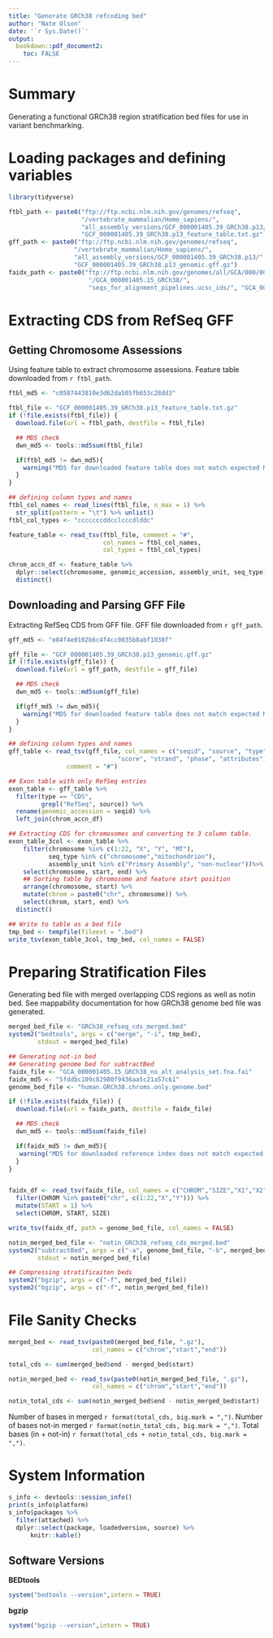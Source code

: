 ```yaml
---
title: "Generate GRCh38 refcoding bed"
author: "Nate Olson"
date: '`r Sys.Date()`'
output:
  bookdown::pdf_document2:
    toc: FALSE
---
```


# Summary
Generating a functional GRCh38 region stratification bed files for use in
variant benchmarking.

# Loading packages and defining variables
```r
library(tidyverse)

ftbl_path <- paste0("ftp://ftp.ncbi.nlm.nih.gov/genomes/refseq",
                    "/vertebrate_mammalian/Homo_sapiens/",
                    "all_assembly_versions/GCF_000001405.39_GRCh38.p13/",
                    "GCF_000001405.39_GRCh38.p13_feature_table.txt.gz")
gff_path <- paste0("ftp://ftp.ncbi.nlm.nih.gov/genomes/refseq",
                  "/vertebrate_mammalian/Homo_sapiens/",
                  "all_assembly_versions/GCF_000001405.39_GRCh38.p13/",
                  "GCF_000001405.39_GRCh38.p13_genomic.gff.gz")
faidx_path <- paste0("ftp://ftp.ncbi.nlm.nih.gov/genomes/all/GCA/000/001/405",
                      "/GCA_000001405.15_GRCh38/",
                      "seqs_for_alignment_pipelines.ucsc_ids/", "GCA_000001405.15_GRCh38_no_alt_analysis_set.fna.fai")
```

# Extracting CDS from RefSeq GFF

## Getting Chromosome Assessions
Using feature table to extract chromosome assessions.
Feature table downloaded from `r ftbl_path`.

```r
ftbl_md5 <- "c0587443810e3d62da505fb653c28dd3"

ftbl_file <- "GCF_000001405.39_GRCh38.p13_feature_table.txt.gz"
if (!file.exists(ftbl_file)) {
  download.file(url = ftbl_path, destfile = ftbl_file)

  ## MD5 check
  dwn_md5 <- tools::md5sum(ftbl_file)

  if(ftbl_md5 != dwn_md5){
    warning("MD5 for downloaded feature table does not match expected MD5")
  }
}

## defining column types and names
ftbl_col_names <- read_lines(ftbl_file, n_max = 1) %>%
  str_split(pattern = "\t") %>% unlist()
ftbl_col_types <- "cccccccddcclcccdlddc"

feature_table <- read_tsv(ftbl_file, comment = "#",
                          col_names = ftbl_col_names,
                          col_types = ftbl_col_types)

chrom_accn_df <- feature_table %>%
  dplyr::select(chromosome, genomic_accession, assembly_unit, seq_type) %>%
  distinct()
```


## Downloading and Parsing GFF File
Extracting RefSeq CDS from GFF file.
GFF file downloaded from `r gff_path`.

```r
gff_md5 <- "e84f4e0102b6c4f4cc0035b8abf1038f"

gff_file <- "GCF_000001405.39_GRCh38.p13_genomic.gff.gz"
if (!file.exists(gff_file)) {
  download.file(url = gff_path, destfile = gff_file)

  ## MD5 check
  dwn_md5 <- tools::md5sum(gff_file)

  if(gff_md5 != dwn_md5){
    warning("MD5 for downloaded feature table does not match expected MD5")
  }
}

## defining column types and names
gff_table <- read_tsv(gff_file, col_names = c("seqid", "source", "type", "start", "end",
                              "score", "strand", "phase", "attributes"),
                comment = "#")

## Exon table with only RefSeq entries
exon_table <- gff_table %>%
  filter(type == "CDS",
         grepl("RefSeq", source)) %>%
  rename(genomic_accession = seqid) %>%
  left_join(chrom_accn_df)

## Extracting CDS for chromosomes and converting to 3 column table.
exon_table_3col <- exon_table %>%
    filter(chromosome %in% c(1:22, "X", "Y", "MT"),
           seq_type %in% c("chromosome","mitochondrion"),
           assembly_unit %in% c("Primary Assembly", "non-nuclear"))%>%
    select(chromosome, start, end) %>%
    ## Sorting table by chromosome and feature start position
    arrange(chromosome, start) %>%
    mutate(chrom = paste0("chr", chromosome)) %>%
    select(chrom, start, end) %>%
  distinct()

## Write to table as a bed file
tmp_bed <- tempfile(fileext = ".bed")
write_tsv(exon_table_3col, tmp_bed, col_names = FALSE)
```

# Preparing Stratification Files
Generating bed file with merged overlapping CDS regions as well as notin bed.
See mappability documentation for how GRCh38 genome bed file was generated.

```r
merged_bed_file <- "GRCh38_refseq_cds_merged.bed"
system2("bedtools", args = c("merge", "-i", tmp_bed),
        stdout = merged_bed_file)

## Generating not-in bed
## Generating genome bed for subtractBed
faidx_file <- "GCA_000001405.15_GRCh38_no_alt_analysis_set.fna.fai"
faidx_md5 <- "5fddbc109c82980f9436aa5c21a57c61"
genome_bed_file <- "human.GRCh38.chroms.only.genome.bed"

if (!file.exists(faidx_file)) {
  download.file(url = faidx_path, destfile = faidx_file)

  ## MD5 check
  dwn_md5 <- tools::md5sum(faidx_file)

  if(faidx_md5 != dwn_md5){
   warning("MD5 for downloaded reference index does not match expected MD5")
  }
}


faidx_df <- read_tsv(faidx_file, col_names = c("CHROM","SIZE","X1","X2","X3")) %>%
  filter(CHROM %in% paste0("chr", c(1:22,"X","Y"))) %>%
  mutate(START = 1) %>%
  select(CHROM, START, SIZE)

write_tsv(faidx_df, path = genome_bed_file, col_names = FALSE)

notin_merged_bed_file <- "notin_GRCh38_refseq_cds_merged.bed"
system2("subtractBed", args = c("-a", genome_bed_file, "-b", merged_bed_file),
        stdout = notin_merged_bed_file)

## Compressing stratificaiton beds
system2("bgzip", args = c("-f", merged_bed_file))
system2("bgzip", args = c("-f", notin_merged_bed_file))
```

# File Sanity Checks

```r
merged_bed <- read_tsv(paste0(merged_bed_file, ".gz"),
                       col_names = c("chrom","start","end"))

total_cds <- sum(merged_bed$end - merged_bed$start)

notin_merged_bed <- read_tsv(paste0(notin_merged_bed_file, ".gz"),
                       col_names = c("chrom","start","end"))

notin_total_cds <- sum(notin_merged_bed$end - notin_merged_bed$start)
```


Number of bases in merged `r format(total_cds, big.mark = ",")`.
Number of bases not-in merged `r format(notin_total_cds, big.mark = ",")`.
Total bases (in + not-in) `r format(total_cds + notin_total_cds, big.mark = ",")`.


# System Information

```r
s_info <- devtools::session_info()
print(s_info$platform)
s_info$packages %>%
  filter(attached) %>%
  dplyr::select(package, loadedversion, source) %>%
      knitr::kable()
```

## Software Versions
__BEDtools__
```r
system("bedtools --version",intern = TRUE)
```

__bgzip__
```r
system("bgzip --version",intern = TRUE)
```
